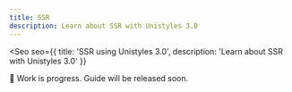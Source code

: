 ```yaml
---
title: SSR
description: Learn about SSR with Unistyles 3.0
---
```



<Seo
    seo={{
        title: 'SSR using Unistyles 3.0',
        description: 'Learn about SSR with Unistyles 3.0'
    }}
>

🚧 Work is progress. Guide will be released soon.

</Seo>
